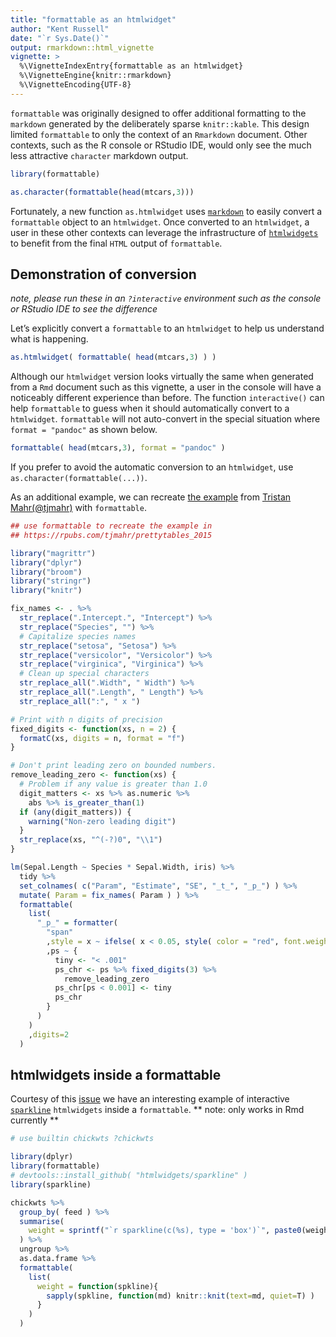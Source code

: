 ```yaml
---
title: "formattable as an htmlwidget"
author: "Kent Russell"
date: "`r Sys.Date()`"
output: rmarkdown::html_vignette
vignette: >
  %\VignetteIndexEntry{formattable as an htmlwidget}
  %\VignetteEngine{knitr::rmarkdown}
  %\VignetteEncoding{UTF-8}
---
```


`formattable` was originally designed to offer additional formatting to the `markdown` generated by the deliberately sparse `knitr::kable`.  This design limited `formattable` to only the context of an `Rmarkdown` document.  Other contexts, such as the R console or RStudio IDE, would only see the much less attractive `character` markdown output.

```r
library(formattable)

as.character(formattable(head(mtcars,3)))
```

Fortunately, a new function `as.htmlwidget` uses [`markdown`](http://cran.r-project.org/web/packages/markdown/index.html) to easily convert a `formattable` object to an `htmlwidget`.  Once converted to an `htmlwidget`, a user in these other contexts can leverage the infrastructure of [`htmlwidgets`](http://htmlwidgets.org) to benefit from the final `HTML` output of `formattable`.


## Demonstration of conversion

*note, please run these in an `?interactive` environment such as the console or RStudio IDE to see the difference*

Let's explicitly convert a `formattable` to an `htmlwidget` to help us understand what is happening.

```r
as.htmlwidget( formattable( head(mtcars,3) ) )
```

Although our `htmlwidget` version looks virtually the same when generated from a `Rmd` document such as this vignette, a user in the console will have a noticeably different experience than before.  The function `interactive()` can help `formattable` to guess when it should automatically convert to a `htmlwidget`. `formattable` will not auto-convert in the special situation where `format = "pandoc"` as shown below.

```r
formattable( head(mtcars,3), format = "pandoc" )
```

If you prefer to avoid the automatic conversion to an `htmlwidget`, use `as.character(formattable(...))`.

As an additional example, we can recreate [the example](https://rpubs.com/tjmahr/prettytables_2015) from [Tristan Mahr(\@tjmahr)](https://github.com/tjmahr) with `formattable`.

```r
## use formattable to recreate the example in
## https://rpubs.com/tjmahr/prettytables_2015

library("magrittr")
library("dplyr")
library("broom")
library("stringr")
library("knitr")

fix_names <- . %>%
  str_replace(".Intercept.", "Intercept") %>%
  str_replace("Species", "") %>%
  # Capitalize species names
  str_replace("setosa", "Setosa") %>%
  str_replace("versicolor", "Versicolor") %>%
  str_replace("virginica", "Virginica") %>%
  # Clean up special characters
  str_replace_all(".Width", " Width") %>%
  str_replace_all(".Length", " Length") %>%
  str_replace_all(":", " x ")

# Print with n digits of precision
fixed_digits <- function(xs, n = 2) {
  formatC(xs, digits = n, format = "f")
}

# Don't print leading zero on bounded numbers.
remove_leading_zero <- function(xs) {
  # Problem if any value is greater than 1.0
  digit_matters <- xs %>% as.numeric %>%
    abs %>% is_greater_than(1)
  if (any(digit_matters)) {
    warning("Non-zero leading digit")
  }
  str_replace(xs, "^(-?)0", "\\1")
}

lm(Sepal.Length ~ Species * Sepal.Width, iris) %>%
  tidy %>%
  set_colnames( c("Param", "Estimate", "SE", "_t_", "_p_") ) %>%
  mutate( Param = fix_names( Param ) ) %>%
  formattable(
    list(
      "_p_" = formatter(
        "span"
        ,style = x ~ ifelse( x < 0.05, style( color = "red", font.weight = "bold" ), NA )
        ,ps ~ {
          tiny <- "< .001"
          ps_chr <- ps %>% fixed_digits(3) %>%
            remove_leading_zero
          ps_chr[ps < 0.001] <- tiny
          ps_chr
        }
      )
    )
    ,digits=2
  )

```

## htmlwidgets inside a formattable

Courtesy of this [issue](https://github.com/renkun-ken/formattable/issues/10) we have an interesting example of interactive [`sparkline`](https://github.com/htmlwidgets/sparkline) `htmlwidgets` inside a `formattable`.  ** note: only works in Rmd currently **

```r
# use builtin chickwts ?chickwts

library(dplyr)
library(formattable)
# devtools::install_github( "htmlwidgets/sparkline" )
library(sparkline)

chickwts %>%
  group_by( feed ) %>%
  summarise(
    weight = sprintf("`r sparkline(c(%s), type = 'box')`", paste0(weight, collapse=","))
  ) %>%
  ungroup %>%
  as.data.frame %>%
  formattable(
    list(
      weight = function(spkline){
        sapply(spkline, function(md) knitr::knit(text=md, quiet=T) )
      }
    )
  )
```




